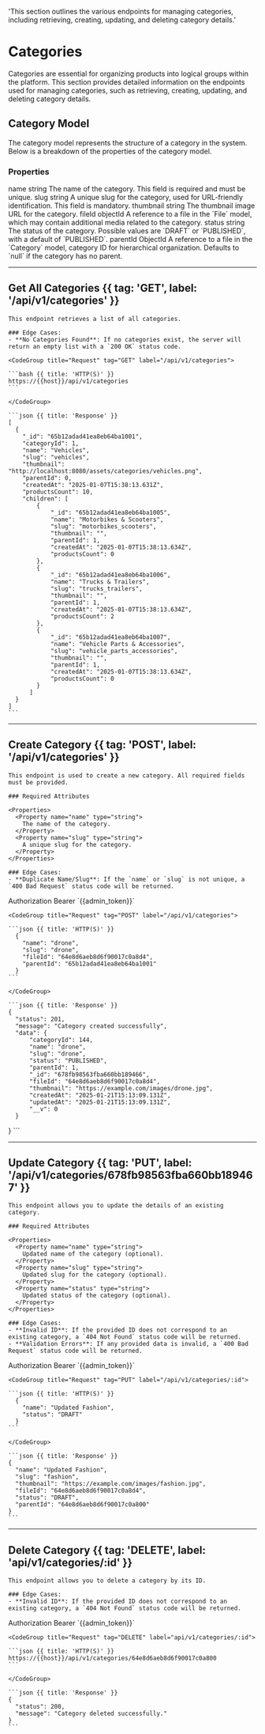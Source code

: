
  'This section outlines the various endpoints for managing categories, including retrieving, creating, updating, and deleting category details.'

# Categories

Categories are essential for organizing products into logical groups within the platform. This section provides detailed information on the endpoints used for managing categories, such as retrieving, creating, updating, and deleting category details.

## Category Model

The category model represents the structure of a category in the system. Below is a breakdown of the properties of the category model.

### Properties

<CompactTable>
  <CompactRow>
    <CompactCell code>name</CompactCell>
    <CompactCell type>string</CompactCell>
    <CompactCell>The name of the category. This field is required and must be unique.</CompactCell>
  </CompactRow>
  <CompactRow>
    <CompactCell code>slug</CompactCell>
    <CompactCell type>string</CompactCell>
    <CompactCell>A unique slug for the category, used for URL-friendly identification. This field is mandatory.</CompactCell>
  </CompactRow>
  <CompactRow>
    <CompactCell code>thumbnail</CompactCell>
    <CompactCell type>string</CompactCell>
    <CompactCell>The thumbnail image URL for the category.</CompactCell>
  </CompactRow>
  <CompactRow>
    <CompactCell code>fileId</CompactCell>
    <CompactCell type>objectId</CompactCell>
    <CompactCell>A reference to a file in the `File` model, which may contain additional media related to the category.</CompactCell>
  </CompactRow>
  <CompactRow>
    <CompactCell code>status</CompactCell>
    <CompactCell type>string</CompactCell>
    <CompactCell>The status of the category. Possible values are `DRAFT` or `PUBLISHED`, with a default of `PUBLISHED`.</CompactCell>
  </CompactRow>
  <CompactRow>
    <CompactCell code>parentId</CompactCell>
    <CompactCell type>ObjectId</CompactCell>
    <CompactCell>A reference to a file in the `Category` model, category ID for hierarchical organization. Defaults to `null` if the category has no parent.</CompactCell>
  </CompactRow>
</CompactTable>

---

## Get All Categories {{ tag: 'GET', label: '/api/v1/categories' }}

<Row>
  <Col>

    This endpoint retrieves a list of all categories.

    ### Edge Cases:
    - **No Categories Found**: If no categories exist, the server will return an empty list with a `200 OK` status code.

  </Col>
  <Col sticky>

    <CodeGroup title="Request" tag="GET" label="/api/v1/categories">

    ```bash {{ title: 'HTTP(S)' }}
    https://{{host}}/api/v1/categories
    ```

    </CodeGroup>

    ```json {{ title: 'Response' }}
    [
      {
        "_id": "65b12adad41ea8eb64ba1001",
        "categoryId": 1,
        "name": "Vehicles",
        "slug": "vehicles",
        "thumbnail": "http://localhost:8080/assets/categories/vehicles.png",
        "parentId": 0,
        "createdAt": "2025-01-07T15:38:13.631Z",
        "productsCount": 10,
        "children": [
            {
                "_id": "65b12adad41ea8eb64ba1005",
                "name": "Motorbikes & Scooters",
                "slug": "motorbikes_scooters",
                "thumbnail": "",
                "parentId": 1,
                "createdAt": "2025-01-07T15:38:13.634Z",
                "productsCount": 0
            },
            {
                "_id": "65b12adad41ea8eb64ba1006",
                "name": "Trucks & Trailers",
                "slug": "trucks_trailers",
                "thumbnail": "",
                "parentId": 1,
                "createdAt": "2025-01-07T15:38:13.634Z",
                "productsCount": 2
            },
            {
                "_id": "65b12adad41ea8eb64ba1007",
                "name": "Vehicle Parts & Accessories",
                "slug": "vehicle_parts_accessories",
                "thumbnail": "",
                "parentId": 1,
                "createdAt": "2025-01-07T15:38:13.634Z",
                "productsCount": 0
            }
          ]
      }
    ]
    ```

  </Col>
</Row>

---

## Create Category {{ tag: 'POST', label: '/api/v1/categories' }}

<Row>
  <Col>

    This endpoint is used to create a new category. All required fields must be provided.

    ### Required Attributes

    <Properties>
      <Property name="name" type="string">
        The name of the category.
      </Property>
      <Property name="slug" type="string">
        A unique slug for the category.
      </Property>
    </Properties>

    ### Edge Cases:
    - **Duplicate Name/Slug**: If the `name` or `slug` is not unique, a `400 Bad Request` status code will be returned.

  </Col>
  <Col sticky>
  <CompactTable heading="Headers" hasHeader={false}>
  <CompactRow>
    <CompactCell>Authorization</CompactCell>
    <CompactCell isLast>Bearer `{{admin_token}}` </CompactCell>
  </CompactRow>
</CompactTable>

    <CodeGroup title="Request" tag="POST" label="/api/v1/categories">

    ```json {{ title: 'HTTP(S)' }}
      {
        "name": "drone",
        "slug": "drone",
        "fileId": "64e8d6aeb8d6f90017c0a8d4",
        "parentId": "65b12adad41ea8eb64ba1001"
      }
    ```

    </CodeGroup>

    ```json {{ title: 'Response' }}
    {
      "status": 201,
      "message": "Category created successfully",
      "data": {
          "categoryId": 144,
          "name": "drone",
          "slug": "drone",
          "status": "PUBLISHED",
          "parentId": 1,
          "_id": "678fb98563fba660bb189466",
          "fileId": "64e8d6aeb8d6f90017c0a8d4",
          "thumbnail": "https://example.com/images/drone.jpg",
          "createdAt": "2025-01-21T15:13:09.131Z",
          "updatedAt": "2025-01-21T15:13:09.131Z",
          "__v": 0
      }
   }
    ```

  </Col>
</Row>

---

## Update Category {{ tag: 'PUT', label: '/api/v1/categories/678fb98563fba660bb189467' }}

<Row>
  <Col>

    This endpoint allows you to update the details of an existing category.

    ### Required Attributes

    <Properties>
      <Property name="name" type="string">
        Updated name of the category (optional).
      </Property>
      <Property name="slug" type="string">
        Updated slug for the category (optional).
      </Property>
      <Property name="status" type="string">
        Updated status of the category (optional).
      </Property>
    </Properties>

    ### Edge Cases:
    - **Invalid ID**: If the provided ID does not correspond to an existing category, a `404 Not Found` status code will be returned.
    - **Validation Errors**: If any provided data is invalid, a `400 Bad Request` status code will be returned.

  </Col>
  <Col sticky>
  <CompactTable heading="Headers" hasHeader={false}>
  <CompactRow>
    <CompactCell>Authorization</CompactCell>
    <CompactCell isLast>Bearer `{{admin_token}}` </CompactCell>
  </CompactRow>
</CompactTable>

    <CodeGroup title="Request" tag="PUT" label="/api/v1/categories/:id">

    ```json {{ title: 'HTTP(S)' }}
      {
        "name": "Updated Fashion",
        "status": "DRAFT"
      }
    ```

    </CodeGroup>

    ```json {{ title: 'Response' }}
    {
      "name": "Updated Fashion",
      "slug": "fashion",
      "thumbnail": "https://example.com/images/fashion.jpg",
      "fileId": "64e8d6aeb8d6f90017c0a8d4",
      "status": "DRAFT",
      "parentId": "64e8d6aeb8d6f90017c0a800"
    }
    ```

  </Col>
</Row>

---

## Delete Category {{ tag: 'DELETE', label: 'api/v1/categories/:id' }}

<Row>
  <Col>

    This endpoint allows you to delete a category by its ID.

    ### Edge Cases:
    - **Invalid ID**: If the provided ID does not correspond to an existing category, a `404 Not Found` status code will be returned.

  </Col>
  <Col sticky>
  <CompactTable heading="Headers" hasHeader={false}>
  <CompactRow>
    <CompactCell>Authorization</CompactCell>
    <CompactCell isLast>Bearer `{{admin_token}}` </CompactCell>
  </CompactRow>
</CompactTable>

    <CodeGroup title="Request" tag="DELETE" label="api/v1/categories/:id">

    ```json {{ title: 'HTTP(S)' }}
    https://{{host}}/api/v1/categories/64e8d6aeb8d6f90017c0a800
    ```

    </CodeGroup>

    ```json {{ title: 'Response' }}
    {
      "status": 200,
      "message": "Category deleted successfully."
    }
    ```

  </Col>
</Row>
